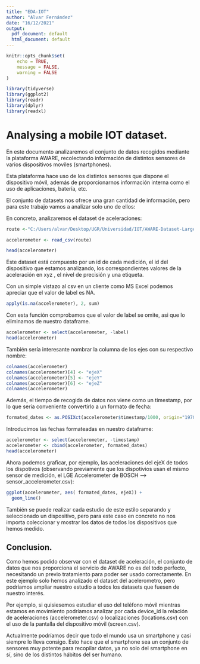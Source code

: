 ```yaml
---
title: "EDA-IOT"
author: "Alvar Fernández"
date: "16/12/2021"
output:
  pdf_document: default
  html_document: default
---
```


```r
knitr::opts_chunk$set(
	echo = TRUE,
	message = FALSE,
	warning = FALSE
)
```

```r
library(tidyverse)
library(ggplot2)
library(readr)
library(dplyr)
library(readxl)
```


# Analysing a mobile IOT dataset.
En este documento analizaremos el conjunto de datos recogidos mediante la plataforma AWARE, recolectando información de distintos sensores de varios dispositivos moviles (smartphones).

Esta plataforma hace uso de los distintos sensores que dispone el dispositivo móvil, además de proporcionarnos información interna como el uso de aplicaciones, batería, etc. 

El conjunto de datasets nos ofrece una gran cantidad de información, pero para este trabajo vamos a analizar solo uno de ellos:

En concreto, analizaremos el dataset de aceleraciones:
```r
route <-"C:/Users/alvar/Desktop/UGR/Universidad/IOT/AWARE-Dataset-Large/accelerometer.csv"
```


```r

accelerometer <- read_csv(route)

head(accelerometer)
```
Este dataset está compuesto por un id de cada medición, el id del dispositivo que estamos analizando, los correspondientes valores de la aceleración en xyz , el nivel de precisión y una etiqueta.

Con un simple vistazo al csv en un cliente como MS Excel podemos apreciar que el valor de label es NA. 
```r
apply(is.na(accelerometer), 2, sum)
```
Con esta función comprobamos que el valor de label se omite, asi que lo eliminamos de nuestro dataframe.
```r
accelerometer <- select(accelerometer, -label)
head(accelerometer)
```



También sería interesante nombrar la columna de los ejes con su respectivo nombre:

```r
colnames(accelerometer)
colnames(accelerometer)[4] <- "ejeX"
colnames(accelerometer)[5] <- "ejeY"
colnames(accelerometer)[6] <- "ejeZ"
colnames(accelerometer)
```

Además, el tiempo de recogida de datos nos viene como un timestamp, por lo que sería conveniente convertirlo a un formato de fecha:
```r
formated_dates <- as.POSIXct(accelerometer$timestamp/1000, origin="1970-01-01")
```

Introducimos las fechas formateadas en nuestro dataframe:
```r
accelerometer <- select(accelerometer, -timestamp)
accelerometer <- cbind(accelerometer, formated_dates)
head(accelerometer)
```

Ahora podemos graficar, por ejemplo, las aceleraciones del ejeX de todos los dispotivos (observando previamente que los dispotivios usan el mismo sensor de medición, el LGE Accelerometer de BOSCH --> sensor_accelerometer.csv):

```r
ggplot(accelerometer, aes( formated_dates, ejeX)) +
  geom_line()
```
También se puede realizar cada estudio de este estilo separando y seleccionado un dispositivo, pero para este caso en concreto no nos importa coleccionar y mostrar los datos de todos los dispositivos que hemos medido.


## Conclusion.

Como hemos podido observar con el dataset de aceleración, el conjunto de datos que nos proporciona el servicio de AWARE no es del todo perfecto, necesitando un previo tratamiento para poder ser usado correctamente. En este ejemplo solo hemos analizado el dataset del acelerometro, pero podríamos ampliar nuestro estudio a todos los datasets que fuesen de nuestro interés.

Por ejemplo, si quisiesemos estudiar el uso del teléfono móvil mientras estamos en movimiento podríamos analizar por cada device_id la relación de aceleraciones (accelerometer.csv) o localizaciones (locations.csv) con el uso de la pantalla del dispositivo móvil (screen.csv).

Actualmente podríamos decir que todo el mundo usa un smartphone y casi siempre lo lleva consigo. Esto hace que el smartphone sea un conjunto de sensores muy potente para recopilar datos, ya no solo del smartphone en sí, sino de los distintos hábitos del ser humano.
